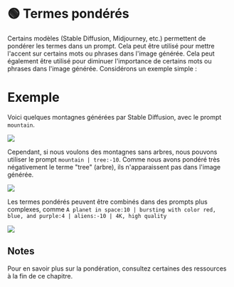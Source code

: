 
# 🟢 Termes pondérés

Certains modèles (Stable Diffusion, Midjourney, etc.) permettent de pondérer les termes dans un prompt. Cela peut être utilisé pour mettre l'accent sur certains mots ou phrases dans l'image générée. Cela peut
également être utilisé pour diminuer l'importance de certains mots ou phrases dans l'image générée. Considérons un exemple simple :

# Exemple

Voici quelques montagnes générées par Stable Diffusion, avec le prompt `mountain`.

<div style={{ textAlign: "center" }}>
  <Image
    src="/docs/assets/images_chapter/mountains.webp"
    width={1268}
    height={1158}
    style={{ width: "350px", margin: "auto" }}
  />
</div>

Cependant, si nous voulons des montagnes sans arbres, nous pouvons utiliser le prompt `mountain | tree:-10`. Comme nous avons pondéré très négativement le terme "tree" (arbre), ils n'apparaissent pas dans l'image générée.

<div style={{ textAlign: "center" }}>
  <Image
    src="/docs/assets/images_chapter/mountains_no_trees.webp"
    width={1268}
    height={1158}
    style={{ width: "350px", margin: "auto" }}
  />
</div>

Les termes pondérés peuvent être combinés dans des prompts plus complexes, comme
`A planet in space:10 | bursting with color red, blue, and purple:4 | aliens:-10 | 4K, high quality`

<div style={{ textAlign: "center" }}>
  <Image
    src="/docs/assets/images_chapter/planets.webp"
    width={1268}
    height={1158}
    style={{ width: "350px", margin: "auto" }}
  />
</div>

## Notes

Pour en savoir plus sur la pondération, consultez certaines des ressources à la fin de ce chapitre.
